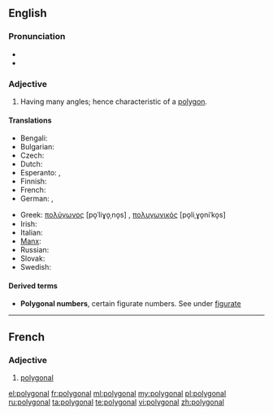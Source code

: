 ==English==

===Pronunciation===
* {{audio|en-us-polygonal.ogg|Audio (US)}}
* {{a|US}}

===Adjective===
{{en-adj|-}}

# Having many angles; hence characteristic of a [[polygon]].

====Translations====
{{trans-top|having many angles}}
* Bengali: {{t|bn|বহুভুজাকৃতি}}
* Bulgarian: {{t|bg|многоъгълен|m|tr=mnogoŭgŭlen}}
* Czech: {{t|cs|mnohoúhelníkový}}
* Dutch: {{t|nl|veelhoekig}}
* Esperanto: {{t|eo|plurangula}}, {{t|eo|plurlatera}}
* Finnish: {{t|fi|monikulmainen}}
* French: {{t+|fr|polygonal}}
* German: {{t|de|mehreckig}}, {{t|de|vieleckig}}
{{trans-mid}}
* Greek: [[πολύγωνος]] [po̞ˈliɣo̞ˌno̞s] {{g|m}}, [[πολυγωνικός]] [po̞liˌɣo̞niˈko̞s] {{g|m}}
* Irish: {{t|ga|polagánach}}
* Italian: {{t|it|poligonale}}
* [[Manx]]: {{t|gv|yl-lhiatteeagh}}
* Russian: {{t+|ru|многоуго́льный|sc=Cyrl}}
* Slovak: {{t|sk|mnohouholníkový}}
* Swedish: {{t|sv|månghörnig}}
{{trans-bottom}}

====Derived terms====
* '''Polygonal numbers''', certain figurate numbers. See under [[figurate]]

----
==French==

===Adjective===
{{fr-adj|mp=polygonaux}}

# [[#English|polygonal]]

[[el:polygonal]]
[[fr:polygonal]]
[[ml:polygonal]]
[[my:polygonal]]
[[pl:polygonal]]
[[ru:polygonal]]
[[ta:polygonal]]
[[te:polygonal]]
[[vi:polygonal]]
[[zh:polygonal]]